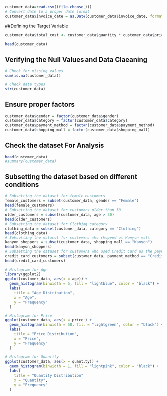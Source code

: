 ```r
customer_data=read.csv((file.choose()))
# Convert date to a proper date format
customer_data$invoice_date = as.Date(customer_data$invoice_date, format = "%d/%m/%Y")
```

##Defining the Target Variable

```r

customer_data$total_cost <- customer_data$quantity * customer_data$price

head(customer_data)
```

## Verifying the Null Values and Data Claeaning

```r
# Check for missing values
sum(is.na(customer_data))
```

```r
# Check data types
str(customer_data)
```

## Ensure proper factors

```r

customer_data$gender = factor(customer_data$gender)
customer_data$category = factor(customer_data$category)
customer_data$payment_method = factor(customer_data$payment_method)
customer_data$shopping_mall = factor(customer_data$shopping_mall)


```

## Check the dataset For Analysis

```r

head(customer_data)
#summary(customer_data)
```

## Subsetting the dataset based on different conditions

```r


# Subsetting the dataset for female customers
female_customers = subset(customer_data, gender == "Female")
head(female_customers)
# Subsetting the dataset for customers older than 30
older_customers = subset(customer_data, age > 30)
head(older_customers)
# Subsetting the dataset for Clothing category
clothing_data = subset(customer_data, category == "Clothing")
head(clothing_data)
# Subsetting the dataset for customers who shopped at Kanyon mall
kanyon_shoppers = subset(customer_data, shopping_mall == "Kanyon")
head(kanyon_shoppers)
# Subsetting the dataset for customers who used Credit Card as the payment method
credit_card_customers = subset(customer_data, payment_method == "Credit Card")
head(credit_card_customers)
```
```r
# Histogram for Age
library(ggplot2)
ggplot(customer_data, aes(x = age)) +
  geom_histogram(binwidth = 5, fill = "lightblue", color = "black") +
  labs(
    title = "Age Distribution",
    x = "Age",
    y = "Frequency"
  )

# Histogram for Price
ggplot(customer_data, aes(x = price)) +
  geom_histogram(binwidth = 50, fill = "lightgreen", color = "black") +
  labs(
    title = "Price Distribution",
    x = "Price",
    y = "Frequency"
  )

# Histogram for Quantity
ggplot(customer_data, aes(x = quantity)) +
  geom_histogram(binwidth = 1, fill = "lightpink", color = "black") +
  labs(
    title = "Quantity Distribution",
    x = "Quantity",
    y = "Frequency"
  )

```

